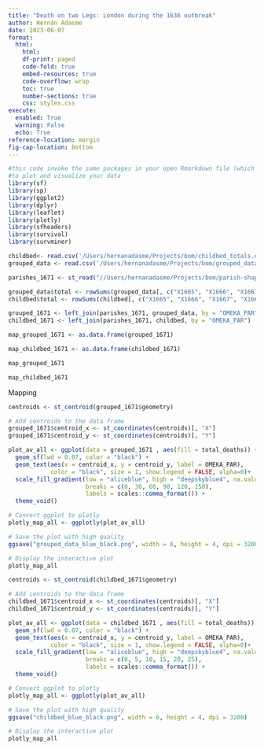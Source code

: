 ```yaml
---
title: "Death on two Legs: London during the 1636 outbreak"
author: Hernán Adasme
date: 2023-06-07
format: 
  html:
    html:
    df-print: paged
    code-fold: true
    embed-resources: true
    code-overflow: wrap
    toc: true
    number-sections: true
    css: styles.css
execute:
  enabled: True
  warning: False
  echo: True
reference-location: margin
fig-cap-location: bottom
---
```


```r
#this code invoke the same packages in your open Rmarkdown file (which is this file that you are reading now)
#to plot and visualize your data
library(sf)
library(sp)
library(ggplot2)
library(dplyr)
library(leaflet)
library(plotly)
library(sfheaders)
library(survival)
library(survminer)
```

```r
childbed<- read.csv('/Users/hernanadasme/Projects/bom/childbed_totals.csv')
grouped_data <- read.csv('/Users/hernanadasme/Projects/bom/grouped_data.csv')
```

```r
parishes_1671 <- st_read("//Users/hernanadasme/Projects/bom/parish-shapefiles/WithinTheBills1671/WithinTheBills1671.shp")
```

```r
grouped_data$total <- rowSums(grouped_data[, c("X1665", "X1666", "X1667", "X1668", "X1669")])
childbed$total <- rowSums(childbed[, c("X1665", "X1666", "X1667", "X1668", "X1669")])
```

```r
grouped_1671 <- left_join(parishes_1671, grouped_data, by = "OMEKA_PAR")
childbed_1671 <- left_join(parishes_1671, childbed, by = "OMEKA_PAR")
```

```r
map_grouped_1671 <- as.data.frame(grouped_1671)
```

```r
map_childbed_1671 <- as.data.frame(childbed_1671)
```

```r
map_grouped_1671
```

```r
map_childbed_1671
```

Mapping

```r
centroids <- st_centroid(grouped_1671$geometry)

# Add centroids to the data frame
grouped_1671$centroid_x <- st_coordinates(centroids)[, "X"]
grouped_1671$centroid_y <- st_coordinates(centroids)[, "Y"]

plot_av_all <- ggplot(data = grouped_1671 , aes(fill = total_deaths)) +
  geom_sf(lwd = 0.07, color = "black") +
  geom_text(aes(x = centroid_x, y = centroid_y, label = OMEKA_PAR),
            color = "black", size = 1, show.legend = FALSE, alpha=0)+
  scale_fill_gradient(low = "aliceblue", high = "deepskyblue4", na.value = "white",
                      breaks = c(0, 30, 60, 90, 120, 150),
                      labels = scales::comma_format()) +
  theme_void()

# Convert ggplot to plotly
plotly_map_all <- ggplotly(plot_av_all)

# Save the plot with high quality
ggsave("grouped_data_blue_black.png", width = 6, height = 4, dpi = 3200)

# Display the interactive plot
plotly_map_all
```

```r
centroids <- st_centroid(childbed_1671$geometry)

# Add centroids to the data frame
childbed_1671$centroid_x <- st_coordinates(centroids)[, "X"]
childbed_1671$centroid_y <- st_coordinates(centroids)[, "Y"]

plot_av_all <- ggplot(data = childbed_1671 , aes(fill = total_deaths)) +
  geom_sf(lwd = 0.07, color = "black") +
  geom_text(aes(x = centroid_x, y = centroid_y, label = OMEKA_PAR),
            color = "black", size = 1, show.legend = FALSE, alpha=0)+
  scale_fill_gradient(low = "aliceblue", high = "deepskyblue4", na.value = "white",
                      breaks = c(0, 5, 10, 15, 20, 25),
                      labels = scales::comma_format()) +
  theme_void()

# Convert ggplot to plotly
plotly_map_all <- ggplotly(plot_av_all)

# Save the plot with high quality
ggsave("childbed_blue_black.png", width = 6, height = 4, dpi = 3200)

# Display the interactive plot
plotly_map_all
```
